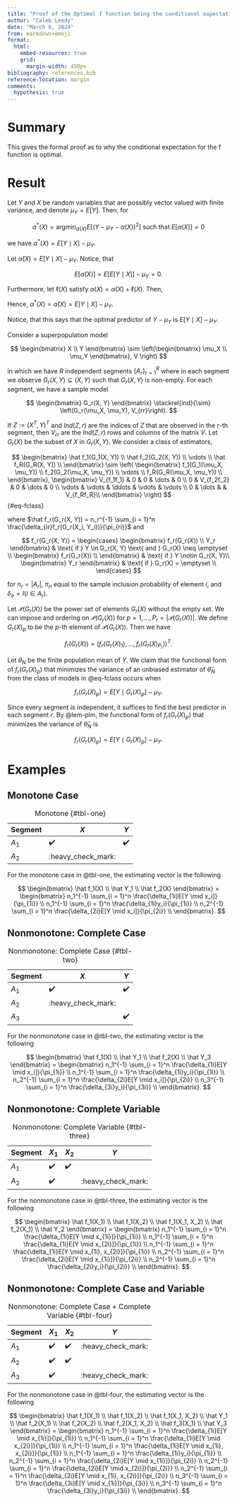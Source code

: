 ```yaml
---
title: "Proof of the Optimal f function being the conditional expectation"
author: "Caleb Leedy"
date: "March 6, 2024"
from: markdown+emoji
format: 
  html:
    embed-resources: true
    grid:
      margin-width: 450px
bibliography: references.bib
reference-location: margin
comments:
  hypothesis: true
---
```


\newcommand{\Var}{\text{Var}}
\newcommand{\argmin}{\text{argmin}}
\newcommand{\P}{\mathcal{P}}

# Summary

This gives the formal proof as to why the conditional expectation for the f
function is optimal.

# Result

::: {#lem-plm}
Let $Y$ and $X$ be random variables that are possibly vector valued with finite
variance, and denote $\mu_Y = E[Y]$. Then, for

$$ \alpha^*(X) = \argmin_{\alpha(X)} E[(Y - \mu_Y - \alpha(X))^2] \text{ such
that } E[\alpha(X)] = 0$$

we have $\alpha^*(X) = E[Y \mid X] - \mu_Y$.
:::

::: {.proof}
Let $\hat \alpha(X) = E[Y \mid X] - \mu_Y$. Notice, that 

$$ E[\hat \alpha(X)] = E[E[Y \mid X]] - \mu_Y = 0. $$

Furthermore, let $\ell(X)$ satisfy $\alpha(X) = \hat \alpha(X) + \ell(X)$. Then,

\begin{align*}
E[(Y - \mu_y - \alpha(X))^2] 
&= E[(Y - \mu_y - \hat \alpha(X) - \ell(X))^2] \\
&= E[(Y - \mu_y - \hat \alpha(X))^2] - 2 E[(Y - \mu_Y - \hat \alpha(X))\ell(X)]
+ E[\ell(X)^2] \\
&= E[(Y - \mu_y - \hat \alpha(X))^2] - 2 E[E[(Y - E[Y \mid X])\ell(X)
\mid X]] + E[\ell(X)^2] \\
&= E[(Y - \mu_y - \hat \alpha(X))^2] - 2 E[(E[Y \mid X] - E[Y \mid X])\ell(X)] +
E[\ell(X)^2] \\
&= E[(Y - \mu_y - \hat \alpha(X))^2] + E[\ell(X)^2].
\end{align*}

Hence, $\alpha^*(X) = \hat \alpha(X) = E[Y \mid X] - \mu_Y$.
:::

Notice, that this says that the optimal predictor of $Y - \mu_Y$ is 
$E[Y \mid X] - \mu_Y$.

::: {#thm-optf}
Consider a superpopulation model

$$
\begin{bmatrix} X \\ Y \end{bmatrix} \sim 
\left(\begin{bmatrix} \mu_X \\ \mu_Y \end{bmatrix}, V \right)
$$

in which we have $R$ independent segments $\{A_r\}_{r = 1}^R$ where in each
segment we observe $G_r(X, Y) \subseteq (X, Y)$ such that $G_r(X, Y)$ is
non-empty. For each segment, we have a sample model

$$
\begin{bmatrix} G_r(X, Y) \end{bmatrix} \stackrel{ind}{\sim} 
\left(G_r(\mu_X, \mu_Y), V_{rr}\right).
$$

If $Z := (X^T, Y)^T$ and $Ind(Z, r)$ are the indices of $Z$ that are observed in
the $r$-th segment, then $V_{rr}$ are the $Ind(Z, r)$ rows and columns of the
matrix $V$. Let $G_r(X)$ be the subset of $X$ in $G_r(X, Y)$. We consider a
class of estimators,

$$
\begin{bmatrix}
\hat f_1(G_1(X, Y)) \\
\hat f_2(G_2(X, Y)) \\
\vdots \\
\hat f_R(G_R(X, Y)) \\
\end{bmatrix} 
\sim \left(
\begin{bmatrix}
f_1(G_1(\mu_X, \mu_Y)) \\
f_2(G_2(\mu_X, \mu_Y)) \\
\vdots \\
f_R(G_R(\mu_X, \mu_Y)) \\
\end{bmatrix},
\begin{bmatrix}
V_{f_1f_1} & 0 & 0 & \dots & 0 \\
0 & V_{f_2f_2} & 0 & \dots & 0 \\
\vdots & \vdots & \ddots & \vdots & \vdots \\
0 & \dots &  & V_{f_Rf_R}\\
\end{bmatrix}
\right)
$$ {#eq-fclass}

where $\hat f_r(G_r(X, Y)) = n_r^{-1} \sum_{i = 1}^n \frac{\delta_{ir}f_r(G_r(X_i,
Y_i))}{\pi_{ri}}$ and 

$$ f_r(G_r(X, Y)) = 
\begin{cases}
\begin{bmatrix}
f_r(G_r(X)) \\
Y_r
\end{bmatrix} 
& \text{ if } Y \in G_r(X, Y) \text{ and } G_r(X) \neq \emptyset \\
\begin{bmatrix}
f_r(G_r(X)) \\
\end{bmatrix} 
& \text{ if } Y \notin G_r(X, Y)\\
\begin{bmatrix}
Y_r
\end{bmatrix} 
& \text{ if } G_r(X) = \emptyset \\
\end{cases}
$$

for $n_r = |A_r|$, $\pi_{ri}$ equal to the sample inclusion probability of
element $i$, and $\delta_{ir} = I(i \in A_r)$.

Let $\P(G_r(X))$ be the power set of elements $G_r(X)$ without the empty set. We
can impose and ordering on $\P(G_r(X))$ for $p = 1, \dots, P_r = |\P(G_r(X))|$.
We define $G_r(X)_p$ to be the $p$-th element of $\P(G_r(X))$. Then we have

$$f_r(G_r(X)) = (f_r(G_r(X)_1), \dots, f_r(G_r(X)_{P_r}))^T.$$

Let $\theta_N$ be the finite population mean of $Y$. We claim that the
functional form of $f_r(G_r(X)_p)$ that minimizes the variance of an unbiased
estimator of $\hat \theta_N$ from the class of models in @eq-fclass occurs when

$$f_r(G_r(X)_p) = E[Y \mid G_r(X)_p] - \mu_Y.$$

:::

::: {.proof}
Since every segment is independent, it suffices to find the best predictor in
each segment $r$. By @lem-plm, the functional form of $f_r(G_r(X)_p)$ that
minimizes the variance of $\hat \theta_N$ is 

$$f_r(G_r(X)_p) = E[Y \mid G_r(X)_p] - \mu_Y.$$
:::

# Examples

## Monotone Case


| Segment | $X$ | $Y$ |
|-----|---|---|
| $A_1$ | ✔️ | ✔️ |
| $A_2$ | :heavy_check_mark: |  |
: Monotone {#tbl-one}

For the monotone case in @tbl-one, the estimating vector is the following

$$
\begin{bmatrix} \hat f_1(X) \\ \hat Y_1 \\ \hat f_2(X) \end{bmatrix} =
\begin{bmatrix}
n_1^{-1} \sum_{i = 1}^n \frac{\delta_{1i}E[Y \mid x_i]}{\pi_{1i}} \\
n_1^{-1} \sum_{i = 1}^n \frac{\delta_{1i}y_i}{\pi_{1i}} \\
n_2^{-1} \sum_{i = 1}^n \frac{\delta_{2i}E[Y \mid x_i]}{\pi_{2i}} \\
\end{bmatrix}.
$$


## Nonmonotone: Complete Case

| Segment | $X$ | $Y$ |
|----|---|---|
| $A_1$ | ✔️ | ✔️ |
| $A_2$ | :heavy_check_mark: |  |
| $A_3$ |  | ✔️ |
: Nonmonotone: Complete Case {#tbl-two}

For the nonmonotone case in @tbl-two, the estimating vector is the following

$$
\begin{bmatrix} \hat f_1(X) \\ \hat Y_1 \\ \hat f_2(X) \\ \hat Y_3 \end{bmatrix} =
\begin{bmatrix}
n_1^{-1} \sum_{i = 1}^n \frac{\delta_{1i}E[Y \mid x_i]}{\pi_{1i}} \\
n_1^{-1} \sum_{i = 1}^n \frac{\delta_{1i}y_i}{\pi_{1i}} \\
n_2^{-1} \sum_{i = 1}^n \frac{\delta_{2i}E[Y \mid x_i]}{\pi_{2i}} \\
n_3^{-1} \sum_{i = 1}^n \frac{\delta_{3i}y_i}{\pi_{3i}} \\
\end{bmatrix}.
$$


## Nonmonotone: Complete Variable

| Segment | $X_1$ | $X_2$ | $Y$ |
|----|-------|-------|---|
| $A_1$ | ✔️     | ✔️     |   |
| $A_2$ | ✔️     |       | :heavy_check_mark: | 
: Nonmonotone: Complete Variable {#tbl-three}

For the nonmonotone case in @tbl-three, the estimating vector is the following

$$
\begin{bmatrix} 
\hat f_1(X_1) \\ 
\hat f_1(X_2) \\ 
\hat f_1(X_1, X_2) \\ 
\hat f_2(X_1) \\ 
\hat Y_2 
\end{bmatrix} =
\begin{bmatrix}
n_1^{-1} \sum_{i = 1}^n \frac{\delta_{1i}E[Y \mid x_{1i}]}{\pi_{1i}} \\
n_1^{-1} \sum_{i = 1}^n \frac{\delta_{1i}E[Y \mid x_{2i}]}{\pi_{1i}} \\
n_1^{-1} \sum_{i = 1}^n \frac{\delta_{1i}E[Y \mid x_{1i}, x_{2i}]}{\pi_{1i}} \\
n_2^{-1} \sum_{i = 1}^n \frac{\delta_{2i}E[Y \mid x_{1i}]}{\pi_{2i}} \\
n_2^{-1} \sum_{i = 1}^n \frac{\delta_{2i}y_i}{\pi_{2i}} \\
\end{bmatrix}.
$$

## Nonmonotone: Complete Case and Variable

| Segment | $X_1$ | $X_2$ | $Y$ |
|----|-------|-------|---|
| $A_1$ | ✔️     | ✔️     | :heavy_check_mark: |
| $A_2$ | ✔️     | ✔️     |   |
| $A_3$ | ✔️     |       | :heavy_check_mark: | 
: Nonmonotone: Complete Case + Complete Variable {#tbl-four}

For the nonmonotone case in @tbl-four, the estimating vector is the following

$$
\begin{bmatrix} 
\hat f_1(X_1) \\ 
\hat f_1(X_2) \\ 
\hat f_1(X_1, X_2) \\ 
\hat Y_1 \\ 
\hat f_2(X_1) \\ 
\hat f_2(X_2) \\ 
\hat f_2(X_1, X_2) \\ 
\hat f_3(X_1) \\ 
\hat Y_3 
\end{bmatrix} =
\begin{bmatrix}
n_1^{-1} \sum_{i = 1}^n \frac{\delta_{1i}E[Y \mid x_{1i}]}{\pi_{1i}} \\
n_1^{-1} \sum_{i = 1}^n \frac{\delta_{1i}E[Y \mid x_{2i}]}{\pi_{1i}} \\
n_1^{-1} \sum_{i = 1}^n \frac{\delta_{1i}E[Y \mid x_{1i}, x_{2i}]}{\pi_{1i}} \\
n_1^{-1} \sum_{i = 1}^n \frac{\delta_{1i}y_i}{\pi_{1i}} \\
n_2^{-1} \sum_{i = 1}^n \frac{\delta_{2i}E[Y \mid x_{1i}]}{\pi_{2i}} \\
n_2^{-1} \sum_{i = 1}^n \frac{\delta_{2i}E[Y \mid x_{2i}]}{\pi_{2i}} \\
n_2^{-1} \sum_{i = 1}^n \frac{\delta_{2i}E[Y \mid x_{1i}, x_{2i}]}{\pi_{2i}} \\
n_3^{-1} \sum_{i = 1}^n \frac{\delta_{3i}E[Y \mid x_{1i}]}{\pi_{3i}} \\
n_3^{-1} \sum_{i = 1}^n \frac{\delta_{3i}y_i}{\pi_{3i}} \\
\end{bmatrix}.
$$

